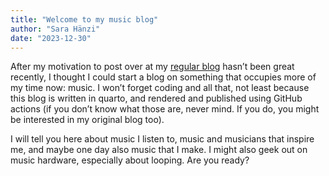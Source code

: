 ```yaml
---
title: "Welcome to my music blog"
author: "Sara Hänzi"
date: "2023-12-30"
---
```


After my motivation to post over at my [regular blog](https://sarahaenzi.com/) hasn't been great recently, I thought I could start a blog on something that occupies more of my time now: music. I won't forget coding and all that, not least because this blog is written in quarto, and rendered and published using GitHub actions (if you don't know what those are, never mind. If you do, you might be interested in my original blog too).

I will tell you here about music I listen to, music and musicians that inspire me, and maybe one day also music that I make. I might also geek out on music hardware, especially about looping. Are you ready?
